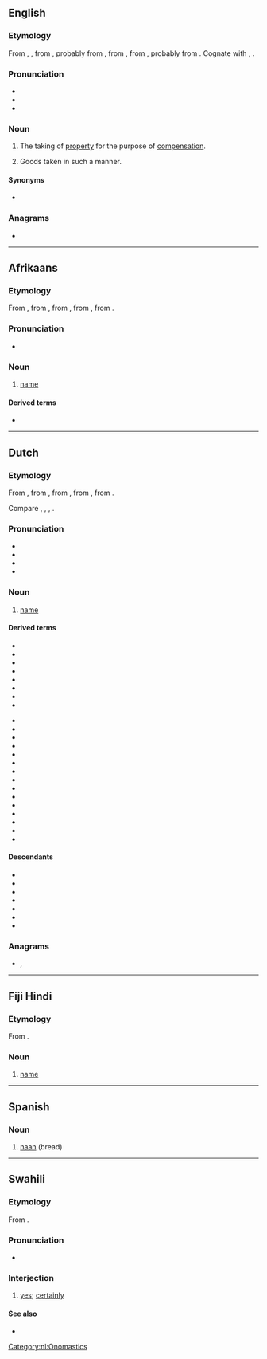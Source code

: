 {{also|nam|Nam|'Nam|NAM|nám|năm|nấm}}
==English==

===Etymology===
{{root|en|ine-pro|*nem-}}
From {{inh|en|enm|nam}}, {{m|enm|naam}}, from {{inh|en|ang|nām|t=seizure of property}}, probably from {{der|en|non|nám|t=occupation; acquisition, learning, study|lit=taking}}, from {{der|en|gem-pro|*nēmō|t=taking}}, from {{der|en|gem-pro|*nemaną|t=to take}}, probably from {{der|en|ine-pro|*nem-|t=to take}}. Cognate with {{cog|ang|nǣm|t=taking, acceptance}}, {{cog|goh|nāma}} {{gloss|"seizure, confiscation"; > {{cog|de|Nahme}}}}.

===Pronunciation===
* {{IPA|en|/nɑːm/}}
* {{audio|en|LL-Q1860 (eng)-Vealhurl-naam.wav|Audio (UK)}}
* {{rhymes|en|ɑːm|s=1}}

===Noun===
{{en-noun|-}}

# {{lb|en|obsolete|legal}} The taking of [[property]] for the purpose of [[compensation]].
# {{lb|en|obsolete|legal}} Goods taken in such a manner.

====Synonyms====
* {{l|en|distraint}}

===Anagrams===
* {{anagrams|en|a=aamn|Nama|mana}}

----

==Afrikaans==

===Etymology===
From {{inh|af|nl|naam}}, from {{inh|af|dum|name}}, from {{inh|af|odt|namo}}, from {{inh|af|gem-pro|*namô}}, from {{der|af|ine-pro|*h₁nómn̥}}.

===Pronunciation===
* {{audio|af|LL-Q14196 (afr)-Oesjaar-naam.wav|Audio}}

===Noun===
{{af-noun|name}}

# [[name]]

====Derived terms====
* {{l|af|naamwoord}}

----

==Dutch==

===Etymology===
From {{inh|nl|dum|name}}, from {{inh|nl|odt|namo}}, from {{inh|nl|gmw-pro|*namō}}, from {{inh|nl|gem-pro|*namô}}, from {{der|nl|ine-pro|*h₁nómn̥}}.

Compare {{cog|de|Name}}, {{cog|fy|namme}}, {{cog|en|name}}, {{cog|da|navn}}.

===Pronunciation===
* {{IPA|nl|/naːm/}}
* {{audio|nl|Nl-naam.ogg|Audio}}
* {{hyphenation|nl|naam}}
* {{rhymes|nl|aːm|s=1}}

===Noun===
{{nl-noun|m|-en|naampje}}

# [[name]]

====Derived terms====
<!-- naam* -->
* {{l|nl|naambord}}
* {{l|nl|naamdag}}
* {{l|nl|naamgenoot}}
* {{l|nl|naamgever}}
* {{l|nl|naamgeving}}
* {{l|nl|naamloos}}
* {{l|nl|naamval}}
* {{l|nl|naamwoord}}
<!-- *naam -->
* {{l|nl|achternaam}}
* {{l|nl|artiestennaam}}
* {{l|nl|bijnaam}}
* {{l|nl|doopnaam}}
* {{l|nl|familienaam}}
* {{l|nl|koosnaam}}
* {{l|nl|maandnaam}}
* {{l|nl|mijn naam is haas}}
* {{l|nl|persoonsnaam}}
* {{l|nl|plaatsnaam}}
* {{l|nl|roepnaam}}
* {{l|nl|schuilnaam}}
* {{l|nl|straatnaam}}
* {{l|nl|troetelnaam}}
* {{l|nl|voornaam}}

====Descendants====
* {{desc|af|naam}}
* {{desc|brc|nam}}
* {{desc|gmw-jdt|nâm}}
* {{desc|dcr|naam}}
* {{desc|pey|naam}}
* {{desc|skw|nam|naam}}
* {{desc|hns|nám|bor=1}}

===Anagrams===
* {{l|nl|Maan}}, {{l|nl|maan}}

[[Category:nl:Onomastics]]

----

==Fiji Hindi==

===Etymology===
From {{der|hif|hi|नाम}}.

===Noun===
{{head|hif|noun}}

# [[name]]

----

==Spanish==

===Noun===
{{es-noun|m}}

# [[naan]] (bread)

----

==Swahili==

===Etymology===
From {{der|sw|ar|نَعَمْ}}.

===Pronunciation===
* {{audio|sw|Sw-ke-naam.flac|Audio (Kenya)}}

===Interjection===
{{head|sw|interjection}}

# [[yes]]; [[certainly]]

====See also====
* {{l|sw|ndiyo}}